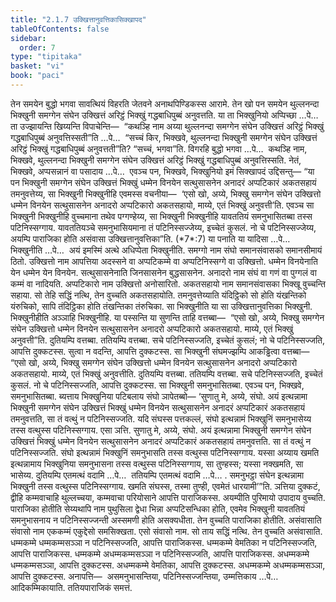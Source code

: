 ```yaml
---
title: "2.1.7 उक्खित्तानुवत्तिकासिक्खापद"
tableOfContents: false
sidebar:
  order: 7
type: "tipitaka"
basket: "vi"
book: "paci"
---
```



<DynamicBreadcrumb />

<Division number="668" book="paci">

<Paragraph number="2155" book="paci">
तेन समयेन बुद्धो भगवा सावत्थियं विहरति जेतवने अनाथपिण्डिकस्स आरामे. तेन खो पन समयेन थुल्लनन्दा भिक्खुनी समग्गेन संघेन उक्खित्तं अरिट्ठं भिक्खुं गद्धबाधिपुब्बं अनुवत्तति.
</Paragraph>

<Paragraph number="2156" book="paci">
या ता भिक्खुनियो अप्पिच्छा …पे…  ता उज्झायन्ति खिय्यन्ति विपाचेन्ति—  “कथञ्हि नाम अय्या थुल्लनन्दा समग्गेन संघेन उक्खित्तं अरिट्ठं भिक्खुं गद्धबाधिपुब्बं अनुवत्तिस्सती”ति …पे…  “सच्चं किर, भिक्खवे, थुल्लनन्दा भिक्खुनी समग्गेन संघेन उक्खित्तं अरिट्ठं भिक्खुं गद्धबाधिपुब्बं अनुवत्तती”ति? “सच्चं, भगवा”ति. विगरहि बुद्धो भगवा …पे…  कथञ्हि नाम, भिक्खवे, थुल्लनन्दा भिक्खुनी समग्गेन संघेन उक्खित्तं अरिट्ठं भिक्खुं गद्धबाधिपुब्बं अनुवत्तिस्सति. नेतं, भिक्खवे, अप्पसन्नानं वा पसादाय …पे…  एवञ्च पन, भिक्खवे, भिक्खुनियो इमं सिक्खापदं उद्दिसन्तु—
</Paragraph>

</Division>
<Division number="669" book="paci">

<Paragraph number="2157" book="paci">
<Emphasis>“या पन भिक्खुनी समग्गेन संघेन उक्खित्तं भिक्खुं धम्मेन विनयेन सत्थुसासनेन अनादरं अप्पटिकारं अकतसहायं तमनुवत्तेय्य, सा भिक्खुनी भिक्खुनीहि एवमस्स वचनीया—  ‘एसो खो, अय्ये, भिक्खु समग्गेन संघेन उक्खित्तो धम्मेन विनयेन सत्थुसासनेन अनादरो अप्पटिकारो अकतसहायो, माय्ये, एतं भिक्खुं अनुवत्ती’ति. एवञ्च सा भिक्खुनी भिक्खुनीहि वुच्चमाना तथेव पग्गण्हेय्य, सा भिक्खुनी भिक्खुनीहि यावततियं समनुभासितब्बा तस्स पटिनिस्सग्गाय. यावततियञ्चे समनुभासियमाना तं पटिनिस्सज्जेय्य, इच्चेतं कुसलं. नो चे पटिनिस्सज्जेय्य, अयम्पि पाराजिका होति असंवासा उक्खित्तानुवत्तिका”</Emphasis>ति. (*7*:<Emphasis>7</Emphasis>)
</Paragraph>

</Division>
<Division number="670" book="paci">

<Paragraph number="2158" book="paci">
<Emphasis>या पना</Emphasis>ति या यादिसा …पे…  <Emphasis>भिक्खुनी</Emphasis>ति …पे…  अयं इमस्मिं अत्थे अधिप्पेता भिक्खुनीति.
</Paragraph>

<Paragraph number="2159" book="paci">
<Emphasis>समग्गो</Emphasis> नाम संघो समानसंवासको समानसीमायं ठितो.
</Paragraph>

<Paragraph number="2160" book="paci">
<Emphasis>उक्खित्तो</Emphasis> नाम आपत्तिया अदस्सने वा अप्पटिकम्मे वा अप्पटिनिस्सग्गे वा उक्खित्तो.
</Paragraph>

<Paragraph number="2161" book="paci">
<Emphasis>धम्मेन विनयेना</Emphasis>ति येन धम्मेन येन विनयेन.
</Paragraph>

<Paragraph number="2162" book="paci">
<Emphasis>सत्थुसासनेना</Emphasis>ति जिनसासनेन बुद्धसासनेन.
</Paragraph>

<Paragraph number="2163" book="paci">
<Emphasis>अनादरो</Emphasis> नाम संघं वा गणं वा पुग्गलं वा कम्मं वा नादियति.
</Paragraph>

<Paragraph number="2164" book="paci">
<Emphasis>अप्पटिकारो</Emphasis> नाम उक्खित्तो अनोसारितो.
</Paragraph>

<Paragraph number="2165" book="paci">
<Emphasis>अकतसहायो</Emphasis> नाम समानसंवासका भिक्खू वुच्चन्ति सहाया. सो तेहि सद्धिं नत्थि, तेन वुच्चति अकतसहायोति.
</Paragraph>

<Paragraph number="2166" book="paci">
<Emphasis>तमनुवत्तेय्या</Emphasis>ति यंदिट्ठिको सो होति यंखन्तिको यंरुचिको, सापि तंदिट्ठिका होति तंखन्तिका तंरुचिका.
</Paragraph>

<Paragraph number="2167" book="paci">
<Emphasis>सा भिक्खुनी</Emphasis>ति या सा उक्खित्तानुवत्तिका भिक्खुनी.
</Paragraph>

<Paragraph number="2168" book="paci">
<Emphasis>भिक्खुनीही</Emphasis>ति अञ्ञाहि भिक्खुनीहि. या पस्सन्ति या सुणन्ति ताहि वत्तब्बा—  “एसो खो, अय्ये, भिक्खु समग्गेन संघेन उक्खित्तो धम्मेन विनयेन सत्थुसासनेन अनादरो अप्पटिकारो अकतसहायो. माय्ये, एतं भिक्खुं अनुवत्ती”ति. दुतियम्पि वत्तब्बा. ततियम्पि वत्तब्बा. सचे पटिनिस्सज्जति, इच्चेतं कुसलं; नो चे पटिनिस्सज्जति, आपत्ति दुक्कटस्स. सुत्वा न वदन्ति, आपत्ति दुक्कटस्स. सा भिक्खुनी संघमज्झम्पि आकड्ढित्वा वत्तब्बा—  “एसो खो, अय्ये, भिक्खु समग्गेन संघेन उक्खित्तो धम्मेन विनयेन सत्थुसासनेन अनादरो अप्पटिकारो अकतसहायो. माय्ये, एतं भिक्खुं अनुवत्तीति. दुतियम्पि वत्तब्बा. ततियम्पि वत्तब्बा. सचे पटिनिस्सज्जति, इच्चेतं कुसलं. नो चे पटिनिस्सज्जति, आपत्ति दुक्कटस्स. सा भिक्खुनी समनुभासितब्बा. एवञ्च पन, भिक्खवे, समनुभासितब्बा. ब्यत्ताय भिक्खुनिया पटिबलाय संघो ञापेतब्बो—
</Paragraph>

</Division>
<Division number="671" book="paci">

<Paragraph number="2169" book="paci">
‘सुणातु मे, अय्ये, संघो. अयं इत्थन्नामा भिक्खुनी समग्गेन संघेन उक्खित्तं भिक्खुं धम्मेन विनयेन सत्थुसासनेन अनादरं अप्पटिकारं अकतसहायं तमनुवत्तति, सा तं वत्थुं न पटिनिस्सज्जति. यदि संघस्स पत्तकल्लं, संघो इत्थन्नामं भिक्खुनिं समनुभासेय्य तस्स वत्थुस्स पटिनिस्सग्गाय. एसा ञत्ति.
</Paragraph>

<Paragraph number="2170" book="paci">
सुणातु मे, अय्ये, संघो. अयं इत्थन्नामा भिक्खुनी समग्गेन संघेन उक्खित्तं भिक्खुं धम्मेन विनयेन सत्थुसासनेन अनादरं अप्पटिकारं अकतसहायं तमनुवत्तति. सा तं वत्थुं न पटिनिस्सज्जति. संघो इत्थन्नामं भिक्खुनिं समनुभासति तस्स वत्थुस्स पटिनिस्सग्गाय. यस्सा अय्याय खमति इत्थन्नामाय भिक्खुनिया समनुभासना तस्स वत्थुस्स पटिनिस्सग्गाय, सा तुण्हस्स; यस्सा नक्खमति, सा भासेय्य.
</Paragraph>

<Paragraph number="2171" book="paci">
दुतियम्पि एतमत्थं वदामि …पे…  ततियम्पि एतमत्थं वदामि …पे… .
</Paragraph>

<Paragraph number="2172" book="paci">
समनुभट्ठा संघेन इत्थन्नामा भिक्खुनी तस्स वत्थुस्स पटिनिस्सग्गाय. खमति संघस्स, तस्मा तुण्ही, एवमेतं धारयामी’”ति.
</Paragraph>

<Paragraph number="2173" book="paci">
ञत्तिया दुक्कटं, द्वीहि कम्मवाचाहि थुल्लच्चया, कम्मवाचा परियोसाने आपत्ति पाराजिकस्स.
</Paragraph>

<Paragraph number="2174" book="paci">
<Emphasis>अयम्पी</Emphasis>ति पुरिमायो उपादाय वुच्चति.
</Paragraph>

<Paragraph number="2175" book="paci">
<Emphasis>पाराजिका होती</Emphasis>ति सेय्यथापि नाम पुथुसिला द्वेधा भिन्ना अप्पटिसन्धिका होति, एवमेव भिक्खुनी यावततियं समनुभासनाय न पटिनिस्सज्जन्ती अस्समणी होति असक्यधीता. तेन वुच्चति पाराजिका होतीति.
</Paragraph>

<Paragraph number="2176" book="paci">
<Emphasis>असंवासा</Emphasis>ति <Emphasis>संवासो</Emphasis> नाम एककम्मं एकुद्देसो समसिक्खता. एसो संवासो नाम. सो ताय सद्धिं नत्थि. तेन वुच्चति असंवासाति.
</Paragraph>

</Division>
<Division number="672" book="paci">

<Paragraph number="2177" book="paci">
धम्मकम्मे धम्मकम्मसञ्ञा न पटिनिस्सज्जति, आपत्ति पाराजिकस्स. धम्मकम्मे वेमतिका न पटिनिस्सज्जति, आपत्ति पाराजिकस्स. धम्मकम्मे अधम्मकम्मसञ्ञा न पटिनिस्सज्जति, आपत्ति पाराजिकस्स.
</Paragraph>

<Paragraph number="2178" book="paci">
अधम्मकम्मे धम्मकम्मसञ्ञा, आपत्ति दुक्कटस्स. अधम्मकम्मे वेमतिका, आपत्ति दुक्कटस्स. अधम्मकम्मे अधम्मकम्मसञ्ञा, आपत्ति दुक्कटस्स.
</Paragraph>

</Division>
<Division number="673" book="paci">

<Paragraph number="2179" book="paci">
अनापत्ति—  असमनुभासन्तिया, पटिनिस्सज्जन्तिया, उम्मत्तिकाय …पे…  आदिकम्मिकायाति.

</Paragraph>
</Division>

<Paragraph number="2180" type="center" book="paci">
ततियपाराजिकं समत्तं.
</Paragraph>